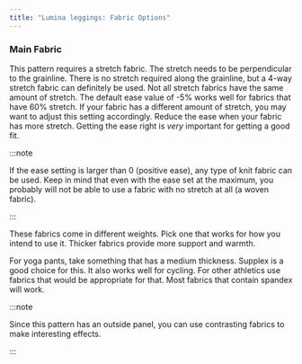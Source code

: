 ```yaml
---
title: "Lumina leggings: Fabric Options"
---
```


### Main Fabric

This pattern requires a stretch fabric. The stretch needs to be perpendicular to the grainline. There is no stretch required along 
the grainline, but a 4-way stretch fabric can definitely be used. Not all stretch fabrics have the same amount of stretch. The default
ease value of -5% works well for fabrics that have 60% stretch. If your fabric has a different amount of stretch, you may want to 
adjust this setting accordingly. Reduce the ease when your fabric has more stretch. Getting the ease right is *very* important for
getting a good fit.

:::note


If the ease setting is larger than 0 (positive ease), any type of knit fabric can be used. Keep in mind that even with the ease
set at the maximum, you probably will not be able to use a fabric with no stretch at all (a woven fabric).

:::

These fabrics come in different weights. Pick one that works for how you intend to use it. Thicker fabrics provide more support
and warmth.

For yoga pants, take something that has a medium thickness. Supplex is a good choice for this. It also works well for cycling. For
other athletics use fabrics that would be appropriate for that. Most fabrics that contain spandex will work.

:::note


Since this pattern has an outside panel, you can use contrasting fabrics to make interesting effects.

:::
